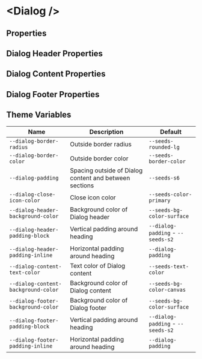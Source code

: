 
# &lt;Dialog /&gt;

## Properties

<ArgsTable of={Dialog} />

## Dialog Header Properties

<ArgsTable of={Dialog.Header} />

## Dialog Content Properties

<ArgsTable of={Dialog.Content} />

## Dialog Footer Properties

<ArgsTable of={Dialog.Footer} />

## Theme Variables

| Name                                | Description                                            | Default                    |
| ----------------------------------- | ------------------------------------------------------ | -------------------------- |
| `--dialog-border-radius` | Outside border radius | `--seeds-rounded-lg` |
| `--dialog-border-color`             | Outside border color                                   | `--seeds-border-color`            |
| `--dialog-padding`                  | Spacing outside of Dialog content and between sections | `--seeds-s6`                      |
| `--dialog-close-icon-color`         | Close icon color                                       | `--seeds-color-primary`           |
| `--dialog-header-background-color`  | Background color of Dialog header                      | `--seeds-bg-color-surface`        |
| `--dialog-header-padding-block`     | Vertical padding around heading                        | `--dialog-padding` - `--seeds-s2` |
| `--dialog-header-padding-inline`    | Horizontal padding around heading                      | `--dialog-padding`                |
| `--dialog-content-text-color`       | Text color of Dialog content                           | `--seeds-text-color`              |
| `--dialog-content-background-color` | Background color of Dialog content                     | `--seeds-bg-color-canvas`         |
| `--dialog-footer-background-color`  | Background color of Dialog footer                      | `--seeds-bg-color-surface`        |
| `--dialog-footer-padding-block`     | Vertical padding around heading                        | `--dialog-padding` - `--seeds-s2` |
| `--dialog-footer-padding-inline`    | Horizontal padding around heading                      | `--dialog-padding`                |
